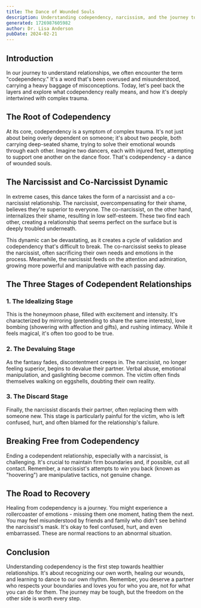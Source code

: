 ```yaml
---
title: The Dance of Wounded Souls
description: Understanding codependency, narcissism, and the journey toward healing from complex relationship trauma
generated: 1726987605982
author: Dr. Lisa Anderson
pubDate: 2024-02-21
---
```


## Introduction

In our journey to understand relationships, we often encounter the term "codependency." It's a word that's been overused and misunderstood, carrying a heavy baggage of misconceptions. Today, let's peel back the layers and explore what codependency really means, and how it's deeply intertwined with complex trauma.

## The Root of Codependency

At its core, codependency is a symptom of complex trauma. It's not just about being overly dependent on someone; it's about two people, both carrying deep-seated shame, trying to solve their emotional wounds through each other. Imagine two dancers, each with injured feet, attempting to support one another on the dance floor. That's codependency - a dance of wounded souls.

## The Narcissist and Co-Narcissist Dynamic

In extreme cases, this dance takes the form of a narcissist and a co-narcissist relationship. The narcissist, overcompensating for their shame, believes they're superior to everyone. The co-narcissist, on the other hand, internalizes their shame, resulting in low self-esteem. These two find each other, creating a relationship that seems perfect on the surface but is deeply troubled underneath.

This dynamic can be devastating, as it creates a cycle of validation and codependency that's difficult to break. The co-narcissist seeks to please the narcissist, often sacrificing their own needs and emotions in the process. Meanwhile, the narcissist feeds on the attention and admiration, growing more powerful and manipulative with each passing day.

## The Three Stages of Codependent Relationships

### 1. The Idealizing Stage

This is the honeymoon phase, filled with excitement and intensity. It's characterized by mirroring (pretending to share the same interests), love bombing (showering with affection and gifts), and rushing intimacy. While it feels magical, it's often too good to be true.

### 2. The Devaluing Stage

As the fantasy fades, discontentment creeps in. The narcissist, no longer feeling superior, begins to devalue their partner. Verbal abuse, emotional manipulation, and gaslighting become common. The victim often finds themselves walking on eggshells, doubting their own reality.

### 3. The Discard Stage

Finally, the narcissist discards their partner, often replacing them with someone new. This stage is particularly painful for the victim, who is left confused, hurt, and often blamed for the relationship's failure.

## Breaking Free from Codependency

Ending a codependent relationship, especially with a narcissist, is challenging. It's crucial to maintain firm boundaries and, if possible, cut all contact. Remember, a narcissist's attempts to win you back (known as "hoovering") are manipulative tactics, not genuine change.

## The Road to Recovery

Healing from codependency is a journey. You might experience a rollercoaster of emotions - missing them one moment, hating them the next. You may feel misunderstood by friends and family who didn't see behind the narcissist's mask. It's okay to feel confused, hurt, and even embarrassed. These are normal reactions to an abnormal situation.

## Conclusion

Understanding codependency is the first step towards healthier relationships. It's about recognizing our own worth, healing our wounds, and learning to dance to our own rhythm. Remember, you deserve a partner who respects your boundaries and loves you for who you are, not for what you can do for them. The journey may be tough, but the freedom on the other side is worth every step.
